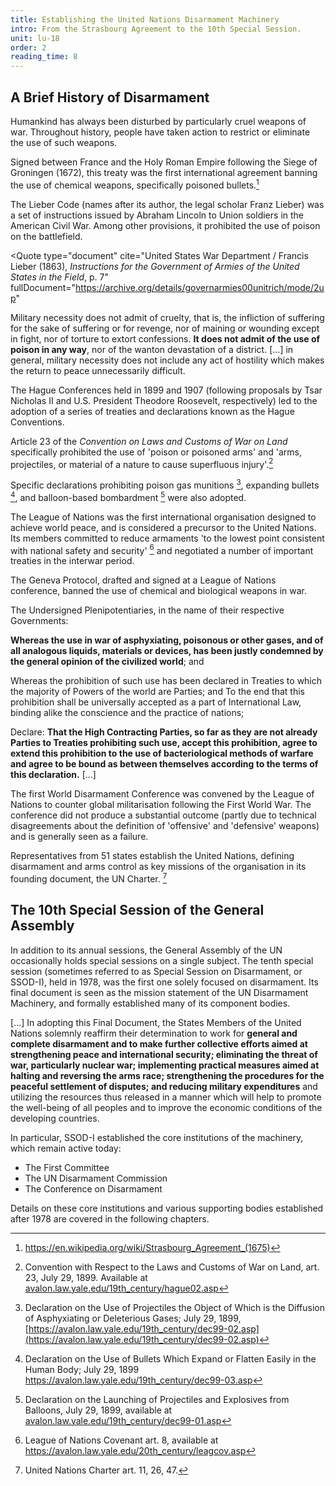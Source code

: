 ```yaml
---
title: Establishing the United Nations Disarmament Machinery
intro: From the Strasbourg Agreement to the 10th Special Session.
unit: lu-18
order: 2
reading_time: 8
---
```


## A Brief History of Disarmament

Humankind has always been disturbed by particularly cruel weapons of war. Throughout history, people have taken action to restrict or eliminate the use of such weapons.

<Timeline>
  <Event date="1675" title="Strasbourg Agreement">

Signed between France and the Holy Roman Empire following the Siege of Groningen (1672), this treaty was the first international agreement banning the use of chemical weapons, specifically poisoned bullets.[^1]

  </Event>
  <Event date="1863" title="Lieber Code">

The Lieber Code (names after its author, the legal scholar Franz Lieber) was a set of instructions issued by Abraham Lincoln to Union soldiers in the American Civil War. Among other provisions, it prohibited the use of poison on the battlefield.

<Quote
  type="document"
  cite="United States War Department / Francis Lieber (1863), _Instructions for the Government of Armies of the United States in the Field_, p. 7"
  fullDocument="https://archive.org/details/governarmies00unitrich/mode/2up"
>

Military necessity does not admit of cruelty, that is, the infliction of suffering for the sake of suffering or for revenge, nor of maining or
wounding except in fight, nor of torture to extort confessions. **It does not admit of the use of poison in any way**, nor of the wanton devastation
of a district. [...] in general, military necessity does not include any act of hostility which makes the return to peace unnecessarily difficult.

</Quote>

  </Event>
  <Event date="1899-1907" title="Hague Conferences">

The Hague Conferences held in 1899 and 1907 (following proposals by Tsar Nicholas II and U.S. President Theodore Roosevelt, respectively) led to the adoption of a series of treaties and declarations known as the Hague Conventions.

Article 23 of the _Convention on Laws and Customs of War on Land_ specifically prohibited the use of 'poison or poisoned arms' and 'arms, projectiles, or material of a nature to cause superfluous injury'.[^3]

Specific declarations prohibiting poison gas munitions [^4], expanding bullets [^5], and balloon-based bombardment [^6] were also adopted.

  </Event>
  <Event date="1920" title="League of Nations">

The League of Nations was the first international organisation designed to achieve world peace, and is considered a precursor to the United Nations. Its members committed to reduce armaments 'to the lowest point consistent with national safety and security' [^7] and negotiated a number of important treaties in the interwar period.

  </Event>
  <Event date="1925" title="Geneva Protocol">
    The Geneva Protocol, drafted and signed at a League of Nations conference, banned the use of chemical and biological weapons in war.

  <Quote type="document" cite="Protocol for the Prohibition of the Use in War of Asphyxiating, Poisonous or other Gases, and of Bacteriological Methods of Warfare. June 17, 1925." fullDocument="https://www.brad.ac.uk/acad/sbtwc/keytext/genprot.htm">

The Undersigned Plenipotentiaries, in the name of their respective Governments:

**Whereas the use in war of asphyxiating, poisonous or other gases, and of all analogous liquids, materials or devices, has been justly condemned by the general opinion of the civilized world**; and

Whereas the prohibition of such use has been declared in Treaties to which the majority of Powers of the world are Parties; and To the end that this prohibition shall be universally accepted as a part of International Law, binding alike the conscience and the practice of nations;

Declare: **That the High Contracting Parties, so far as they are not already Parties to Treaties prohibiting such use, accept this prohibition, agree to extend this prohibition to the use of bacteriological methods of warfare and agree to be bound as between themselves according to the terms of this declaration.** [...]

  </Quote>

  </Event>
  <Event date="1932-37" title="World Disarmament Conference">
  
  The first World Disarmament Conference was convened by the League of Nations to counter global militarisation following the First World War. The conference did not produce a substantial outcome (partly due to technical disagreements about the definition of 'offensive' and 'defensive' weapons) and is generally seen as a failure.
  
  </Event>
  <Event date="1945" title="United Nations established">
    
  Representatives from 51 states establish the United Nations, defining disarmament and arms control as key missions of the organisation in its founding document, the UN Charter. [^8]

  </Event>
</Timeline>

## The 10th Special Session of the General Assembly

In addition to its annual sessions, the General Assembly of the UN occasionally holds special sessions on a single subject. The tenth special session (sometimes referred to as Special Session on Disarmament, or SSOD-I), held in 1978, was the first one solely focused on disarmament. Its final document is seen as the mission statement of the UN Disarmament Machinery, and formally established many of its component bodies.

<Quote type="document" fullDocument="https://digitallibrary.un.org/record/228944?ln=en" cite="Resolutions and decisions adopted by the General Assembly during its 10th special session, 23 May-30 June 1978.">

[...] In adopting this Final Document, the States Members of the United Nations solemnly reaffirm their determination to work for **general and complete disarmament and to make further collective efforts aimed at strengthening peace and international security; eliminating the threat of war, particularly nuclear war; implementing practical measures aimed at halting and reversing the arms race; strengthening the procedures for the peaceful settlement of disputes; and reducing military expenditures** and utilizing the resources thus released in a manner which will help to promote the well-being of all peoples and to improve the economic conditions of the developing countries.

</Quote>

In particular, SSOD-I established the core institutions of the machinery, which remain active today:

- The First Committee
- The UN Disarmament Commission
- The Conference on Disarmament

Details on these core institutions and various supporting bodies established after 1978 are covered in the following chapters.

[^1]: https://en.wikipedia.org/wiki/Strasbourg_Agreement_(1675)
[^2]: United States War Department / Francis Lieber (1863), _Instructions for the Government of Armies of the United States in the Field_, p. 7, New York: D. Van Nostrand. Available at https://archive.org/details/governarmies00unitrich/mode/2up
[^3]: Convention with Respect to the Laws and Customs of War on Land, art. 23, July 29, 1899. Available at [avalon.law.yale.edu/19th_century/hague02.asp](https://avalon.law.yale.edu/19th_century/hague02.asp)
[^4]: Declaration on the Use of Projectiles the Object of Which is the Diffusion of Asphyxiating or Deleterious Gases; July 29, 1899, [https://avalon.law.yale.edu/19th_century/dec99-02.asp](https://avalon.law.yale.edu/19th_century/dec99-02.asp)
[^5]: Declaration on the Use of Bullets Which Expand or Flatten Easily in the Human Body; July 29, 1899 https://avalon.law.yale.edu/19th_century/dec99-03.asp
[^6]: Declaration on the Launching of Projectiles and Explosives from Balloons, July 29, 1899, available at [avalon.law.yale.edu/19th_century/dec99-01.asp](https://avalon.law.yale.edu/19th_century/dec99-01.asp)
[^7]: League of Nations Covenant art. 8, available at https://avalon.law.yale.edu/20th_century/leagcov.asp
[^8]: United Nations Charter art. 11, 26, 47.
